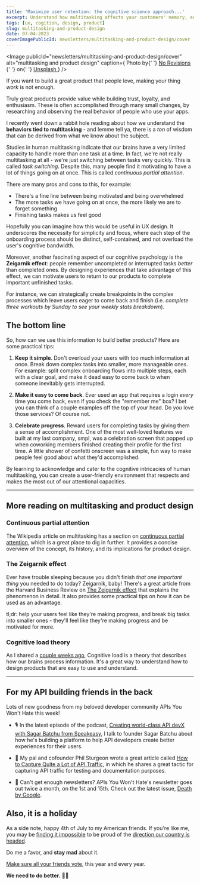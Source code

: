 ```yaml
---
title: 'Maximize user retention: the cognitive science approach...'
excerpt: Understand how multitasking affects your customers' memory, and improve your product design and engagement with cognitive psychology and the Zeigarnik effect.
tags: [ux, cogition, design, product]
slug: multitasking-and-product-design
date: 07-04-2023
coverImagePublicId: newsletters/multitasking-and-product-design/cover
---
```


<Image
  publicId="newsletters/multitasking-and-product-design/cover"
  alt="multitasking and product design"
  caption={
    <span>
      Photo by{' '}
      <a href="https://unsplash.com/it/@norevisions?utm_source=unsplash&utm_medium=referral&utm_content=creditCopyText">
        No Revisions
      </a>{' '}
      on{' '}
      <a href="https://unsplash.com/photos/7aKbIqfIEMw?utm_source=unsplash&utm_medium=referral&utm_content=creditCopyText">
        Unsplash
      </a>
    </span>
  }
/>

If you want to build a great product that people love, making your thing _work_ is not enough.

Truly great products provide value while building trust, loyalty, and enthusiasm. These is often accomplished through many small changes, by researching and observing the real behavior of people who use your apps.

I recently went down a rabbit hole reading about how we understand the **behaviors tied to multitasking** - and lemme tell ya, there is a _ton_ of wisdom that can be derived from what we know about the subject.

Studies in human multitasking indicate that our brains have a very limited capacity to handle more than one task at a time. In fact, we're not really multitasking at all - we're just switching between tasks very quickly. This is called _task switching_. Despite this, many people find it motivating to have a lot of things going on at once. This is called _continuous partial attention_.

There are many pros and cons to this, for example:

- There's a fine line between being motivated and being overwhelmed
- The more tasks we have going on at once, the more likely we are to forget something
- Finishing tasks makes us feel good

Hopefully you can imagine how this would be useful in UX design. It underscores the necessity for simplicity and focus, where each step of the onboarding process should be distinct, self-contained, and not overload the user's cognitive bandwidth.

Moreover, another fascinating aspect of our cognitive psychology is the **Zeigarnik effect**: people remember uncompleted or interrupted tasks _better_ than completed ones. By designing experiences that take advantage of this effect, we can motivate users to return to our products to complete important unfinished tasks.

For instance, we can strategically create breakpoints in the complex processes which leave users eager to come back and finish (i.e. _complete three workouts by Sunday to see your weekly stats breakdown_).

## The bottom line

So, how can we use this information to build better products? Here are some practical tips:

1. **Keep it simple**. Don't overload your users with too much information at once. Break down complex tasks into smaller, more manageable ones. For example: split complex onboarding flows into multiple steps, each with a clear goal, and make it dead easy to come back to when someone inevitably gets interrupted.

2. **Make it easy to come back**. Ever used an app that requires a login _every_ time you come back, even if you check the "remember me" box? I bet you can think of a couple examples off the top of your head. Do _you_ love those services? Of course not.

3. **Celebrate progress**. Reward users for completing tasks by giving them a sense of accomplishment. One of the most well-loved features we built at my last company, smpl, was a celebration screen that popped up when coworking members finished creating their profile for the first time. A little shower of confetti onscreen was a simple, fun way to make people feel good about what they'd accomplished.

By learning to acknowledge and cater to the cognitive intricacies of human multitasking, you can create a user-friendly environment that respects and makes the most out of our attentional capacities.

---

## More reading on multitasking and product design

### Continuous partial attention

The Wikipedia article on multitasking has a section on [continuous partial attention](https://en.wikipedia.org/wiki/Human_multitasking#Continuous_partial_attention), which is a great place to dig in further. It provides a concise overview of the concept, its history, and its implications for product design.

### The Zeigarnik effect

Ever have trouble sleeping because you didn't finish _that one important thing_ you needed to do today? Zeigarnik, baby! There's a great article from the Harvard Business Review on [The Zeigarnik effect](https://hbr.org/2020/10/why-your-brain-dwells-on-unfinished-tasks) that explains the phenomenon in detail. It also provides some practical tips on how it can be used as an advantage.

tl;dr: help your users feel like they're making progress, and break big tasks into smaller ones - they'll feel like they're making progress and be motivated for more.

### Cognitive load theory

As I shared a [couple weeks ago](https://mikebifulco.com/newsletter/cognitive-load-ux-and-why-you-should-care), Cognitive load is a theory that describes how our brains process information. It's a great way to understand how to design products that are easy to use and understand.

---

## For my API building friends in the back

Lots of new goodness from my beloved developer community APIs You Won't Hate this week!

- 🎙️ In the latest episode of the podcast, [Creating world-class API devX with Sagar Batchu from Speakeasy](https://apisyouwonthate.com/podcast/sagar-batchu-from-speakeasy/), I talk to founder Sagar Batchu about how he's building a platform to help API developers create better experiences for their users.

- 🚥 My pal and cofounder Phil Sturgeon wrote a great article called [How to Capture Quite a Lot of API Traffic](https://apisyouwonthate.com/blog/capture-api-traffic-using-optic/), in which he shares a great tactic for capturing API traffic for testing and documentation purposes.

- 📰 Can't get enough newsletters? APIs You Won't Hate's newsletter goes out twice a month, on the 1st and 15th. Check out the latest issue, [Death by Google](https://apisyouwonthate.com/newsletter/death-by-google/).

## Also, it is a holiday

As a side note, happy 4th of July to my American friends. If you're like me, you may be [finding it impossible](https://chicago.suntimes.com/2023/7/4/23779869/supreme-court-lgbtq-rights-segregation-website-designer-letters) to be proud of the [direction our country is headed](https://www.politico.com/news/magazine/2023/06/25/mag-tsai-ziegler-movementjudges-00102758).

Do me a favor, and **stay mad** about it.

[Make sure all your friends vote](https://vote.org), this year and every year.

**We need to do better.** ✊🏽

<br />
